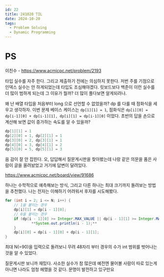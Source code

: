 ```yaml
---
id: 22
title: 241020 TIL
date: 2024-10-20
tags:
  - Problem Solving
  - Dynamic Programming
---
```


# PS

이친수 - https://www.acmicpc.net/problem/2193

타입 실수를 자주 한다. 그리고 제출하기 전에는 의심하지 못한다. 저번 주를 기점으로 인덱스 실수는 안 하게되었는데 타입도 조심해야겠다. 릿보드보다 백준이 이런 실수를 더 많이 범하게 되는데 그 이유가 뭘까? 더 많이 풀다보면 알게되려나.

왜 난 배열 타입을 처음부터 long 으로 선언할 수 없었을까? dp 를 다룰 때 점화식을 세우고 생각하자. 이번 문제 베이스 케이스는 `dp[1][1] = 1`, 점화식은 `dp[i][0] = dp[i-1][0] + dp[i-1][1], dp[i][1] = dp[i-1][0]` 이었다. 초반의 답을 손으로 계산해 보면 값이 증가하는 속도를 알 수 있을까?

```java
dp[1][1] = 1
dp[2][0] = 1, dp[2][1] = 1
dp[3][0] = 2, dp[3][1] = 1
dp[4][0] = 3, dp[4][1] = 2
dp[5][0] = 5, dp[5][1] = 3
```

음 감이 잘 안 잡힌다. 오, 답답해서 질문게시판을 찾아봤는데 나랑 같은 의문을 품은 사람이 글을 올려놨었고 거기에 답변이 달려있다.

https://www.acmicpc.net/board/view/91686

하나는 수학적으로 예측해보는 방식, 그리고 다른 하나는 최대 크기까지 돌려보는 방법을 추천했다. 나는 전자는 이해하기 어려워서 후자를 시도해봤다.

```java
for (int i = 2; i <= N; i++) {
    // 1을 붙이는 경우
    dp[i][1] = dp[i - 1][0];
    // 0을 붙이는 경우
    if (dp[i - 1][0] >= Integer.MAX_VALUE || dp[i - 1][1] >= Integer.MAX_VALUE) {
		    **System.out.println(i - 1);**
    }
    dp[i][0] = dp[i - 1][0] + dp[i - 1][1];
}
```

최대 N(=90)을 입력으로 돌려보니 무려 48자리 부터 경우의 수가 int 범위를 벗어나는 것을 알 수 있었다.

질문게시판 보니까 재밌다. 사소한 실수가 참 많은데 예전엔 물어볼 사람이 따로 있는게 아니면 나라도 엄청 헤맸을 것 같다. 문명이 발전하고 있구만요